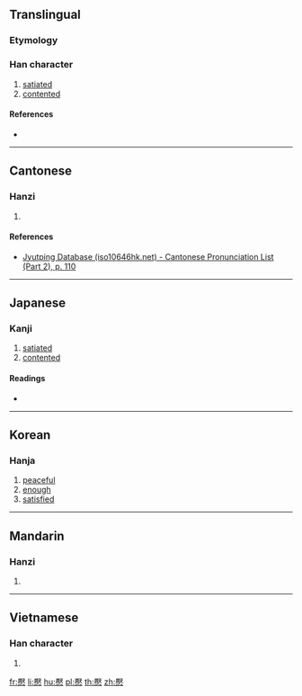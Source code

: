 {{character info/new}}
==Translingual==

===Etymology===
{{Han compound|厭|心|c1=p|c2=s|t2=heart|ls=psc}}

===Han character===
{{Han char|rn=61|rad=心|as=14|sn=18|four=|canj=MKP,XXMKP|ids=⿸厭心(GHTV),⿱厭心(JK)}}

# [[satiated]]
# [[contented]]

====References====
* {{Han ref|kx=0406.180|dkj=11356|dj=0747.150|hdz=42363.070|uh=61D5|ud=25045}}

----

==Cantonese==

===Hanzi===
{{yue-hanzi|jyut=[[jim1]]|y=yim1}}

# {{defn|lang=yue|sort=心14}}

====References====
* [http://www.iso10646hk.net/jp/document/download.jsp Jyutping Database (iso10646hk.net) - Cantonese Pronunciation List (Part 2), p. 110]

----

==Japanese==

===Kanji===
{{ja-kanji|grade=|rs=心14}}

# [[satiated]]
# [[contented]]

====Readings====
* {{ja-readings|on=[[えん]] (en), [[よう]] (yō)|kun=[[やすらか]] (yasuraka), [[たりる]] (tariru), [[ゆるす]] (yurusu)}}

----

==Korean==

===Hanja===
{{ko-hanja|hangeul=염|eumhun=|rv=yeom|mr=yŏm|y=yem}}

# [[peaceful]]
# [[enough]]
# [[satisfied]]

----

==Mandarin==

===Hanzi===
{{cmn-hanzi|pin=[[yān]] ([[yan1]])|wg=yen<sup>1</sup>}}

# {{defn|lang=cmn|sort=心14}}

----

==Vietnamese==

===Han character===
{{vi-hantu|[[yêm]]|rs=心14}}

# {{defn|lang=vi|sort=心14}}

[[fr:懕]]
[[li:懕]]
[[hu:懕]]
[[pl:懕]]
[[th:懕]]
[[zh:懕]]